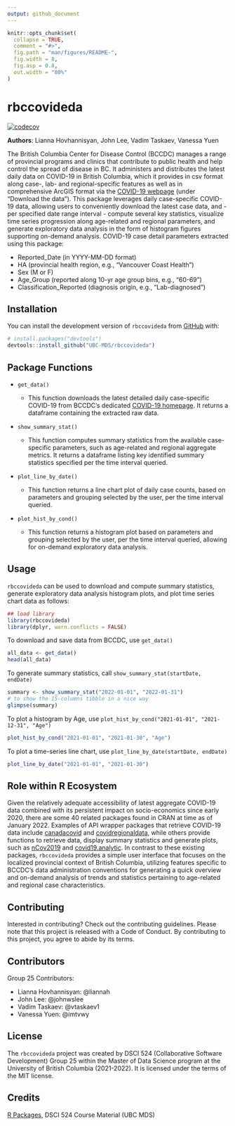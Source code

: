 ```yaml
---
output: github_document
---
```


<!-- README.md is generated from README.Rmd. Please edit that file -->

```r
knitr::opts_chunk$set(
  collapse = TRUE,
  comment = "#>",
  fig.path = "man/figures/README-",
  fig.width = 8,
  fig.asp = 0.8,
  out.width = "80%"
)
```

# rbccovideda

<!-- badges: start -->
[![codecov](https://codecov.io/gh/UBC-MDS/rbccovideda/branch/master/graph/badge.svg?token=BHMAm2mkUK)](https://codecov.io/gh/UBC-MDS/rbccovideda)
<!-- badges: end -->

**Authors**: Lianna Hovhannisyan, John Lee, Vadim Taskaev, Vanessa Yuen

The British Columbia Center for Disease Control (BCCDC) manages a range of provincial programs and clinics that contribute to public health and help control the spread of disease in BC. It administers and distributes the latest daily data on COVID-19 in British Columbia, which it provides in csv format along case-, lab- and regional-specific features as well as in comprehensive ArcGIS format via the [COVID-19 webpage](http://www.bccdc.ca/health-info/diseases-conditions/covid-19/data) (under "Download the data"). This package leverages daily case-specific COVID-19 data, allowing users to conveniently download the latest case data, and - per specified date range interval - compute several key statistics, visualize time series progression along age-related and regional parameters, and generate exploratory data analysis in the form of histogram figures supporting on-demand analysis. COVID-19 case detail parameters extracted using this package:

-   Reported_Date (in YYYY-MM-DD format)
-   HA (provincial health region, e.g., "Vancouver Coast Health")
-   Sex (M or F)
-   Age_Group (reported along 10-yr age group bins, e.g., "60-69")
-   Classification_Reported (diagnosis origin, e.g., "Lab-diagnosed")

## Installation

You can install the development version of `rbccovideda` from [GitHub](https://github.com/) with:

``` r
# install.packages("devtools")
devtools::install_github("UBC-MDS/rbccovideda")
```

## Package Functions

-   `get_data()`

    -   This function downloads the latest detailed daily case-specific COVID-19 from BCCDC's dedicated [COVID-19 homepage](http://www.bccdc.ca/health-info/diseases-conditions/covid-19/data). It returns a dataframe containing the extracted raw data.

-   `show_summary_stat()`

    -   This function computes summary statistics from the available case-specific parameters, such as age-related and regional aggregate metrics. It returns a dataframe listing key identified summary statistics specified per the time interval queried.

-   `plot_line_by_date()`

    -   This function returns a line chart plot of daily case counts, based on parameters and grouping selected by the user, per the time interval queried.

-   `plot_hist_by_cond()`

    -   This function returns a histogram plot based on parameters and grouping selected by the user, per the time interval queried, allowing for on-demand exploratory data analysis.

## Usage

`rbccovideda` can be used to download and compute summary statistics, generate exploratory data analysis histogram plots, and plot time series chart data as follows:

```r
## load library
library(rbccovideda)
library(dplyr, warn.conflicts = FALSE)
```

To download and save data from BCCDC, use `get_data()`
```r
all_data <- get_data()
head(all_data)
```
To generate summary statistics, call `show_summary_stat(startDate, endDate)`
```r
summary <- show_summary_stat("2022-01-01", "2022-01-31")
# to show the 15-columns tibble in a nice way
glimpse(summary)
```
To plot a histogram by Age, use `plot_hist_by_cond("2021-01-01", "2021-12-31", "Age")`
```r
plot_hist_by_cond("2021-01-01", "2021-01-30", "Age")
```


To plot a time-series line chart, use `plot_line_by_date(startDate, endDate)`
```r
plot_line_by_date("2021-01-01", "2021-01-30")
```


## **Role within R Ecosystem**

Given the relatively adequate accessibility of latest aggregate COVID-19 data combined with its persistent impact on socio-economics since early 2020, there are some 40 related packages found in CRAN at time as of January 2022. Examples of API wrapper packages that retrieve COVID-19 data include [canadacovid](https://github.com/taylordunn/canadacovid) and [covidregionaldata](https://github.com/epiforecasts/covidregionaldata/), while others provide functions to retrieve data, display summary statistics and generate plots, such as [nCov2019](https://github.com/YuLab-SMU/nCov2019) and [covid19.analytic](https://github.com/mponce0/covid19.analytic). In contrast to these existing packages, `rbccovideda` provides a simple user interface that focuses on the localized provincial context of British Columbia, utilizing features specific to BCCDC's data administration conventions for generating a quick overview and on-demand analysis of trends and statistics pertaining to age-related and regional case characteristics.


## Contributing

Interested in contributing? Check out the contributing guidelines. Please note that this project is released with a Code of Conduct. By contributing to this project, you agree to abide by its terms.

## Contributors

Group 25 Contributors:

-   Lianna Hovhannisyan: \@liannah
-   John Lee: \@johnwslee
-   Vadim Taskaev: \@vtaskaev1
-   Vanessa Yuen: \@imtvwy

## License

The `rbccovideda` project was created by DSCI 524 (Collaborative Software Development) Group 25 within the Master of Data Science program at the University of British Columbia (2021-2022). It is licensed under the terms of the MIT license.  

## Credits

[R Packages](<https://r-pkgs.org/>), DSCI 524 Course Material (UBC MDS)
